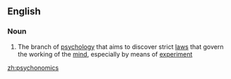 ==English==

===Noun===
{{wikipedia}}
{{en-noun|-}}

#{{psychology}} The branch of [[psychology]] that aims to discover strict [[law]]s that govern the working of the [[mind]], especially by means of [[experiment]]

[[zh:psychonomics]]